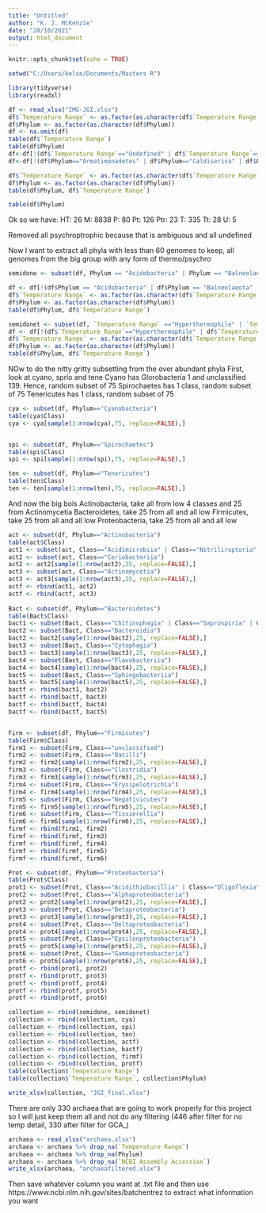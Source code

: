 ---
title: "Untitled"
author: "K. J. McKenzie"
date: "28/10/2021"
output: html_document
---

```{r setup, include=FALSE}
knitr::opts_chunk$set(echo = TRUE)
```

```{r}
setwd("C:/Users/kelse/Documents/Masters R")
```

```{r}
library(tidyverse)
library(readxl)
```

```{r}
df <- read_xlsx("IMG-JGI.xlsx")
df$`Temperature Range` <- as.factor(as.character(df$`Temperature Range`))
df$Phylum <- as.factor(as.character(df$Phylum))
df <- na.omit(df)
table(df$`Temperature Range`)
table(df$Phylum)
df<-df[!(df$`Temperature Range`=="Undefined" | df$`Temperature Range`=="Psychrotrophic"),]
df<-df[!(df$Phylum=="Armatimonadetes" | df$Phylum=="Caldiserica" | df$Phylum=="Candidatus Saccharibacteria" | df$Phylum=="Dictyoglomi" | df$Phylum=="Ignavibacteriae" | df$Phylum=="Calditrichaeota" | df$Phylum=="Chrysiogenetes" | df$Phylum=="Elusimicrobia" | df$Phylum=="Lentisphaerae" | df$Phylum=="unclassified" | df$Phylum=="Candidatus Poribacteria" | df$Phylum=="Coprothermobacterota" | df$Phylum=="Fibrobacteres" | df$Phylum=="Gemmatimonadetes"),]

df$`Temperature Range` <- as.factor(as.character(df$`Temperature Range`))
df$Phylum <- as.factor(as.character(df$Phylum))
table(df$Phylum, df$`Temperature Range`)

table(df$Phylum)

```
Ok so we have:
HT: 26
M: 8838
P: 80
Pt: 126
Ptr: 23
T: 335
Tt: 28
U: 5

Removed all psychroptrophic because that is ambiguous and all undefined


Now I want to extract all phyla with less than 60 genomes to keep, all genomes from the big group with any form of thermo/psychro
```{r}
semidone <- subset(df, Phylum == "Acidobacteria" | Phylum == "Balneolaeota" | Phylum=="Fusobacteria" | Phylum=="Thermotogae" | Phylum =="Chlamydiae" | Phylum =="Deferribacteres" | Phylum=="Nitrospirae" | Phylum=="Synergistetes" | Phylum =="Verrucomicrobia" | Phylum =="Aquificae" | Phylum=="Chlorobi" | Phylum=="Deinococcus-Thermus" | Phylum=="Planctomycetes" | Phylum=="Chloroflexi" | Phylum =="Thermodesulfobacteria")

df <- df[!(df$Phylum == "Acidobacteria" | df$Phylum == "Balneolaeota" | df$Phylum=="Fusobacteria" | df$Phylum=="Thermotogae" | df$Phylum =="Chlamydiae" | df$Phylum =="Deferribacteres" | df$Phylum=="Nitrospirae" | df$Phylum=="Synergistetes" | df$Phylum =="Verrucomicrobia" | df$Phylum =="Aquificae" | df$Phylum=="Chlorobi" | df$Phylum=="Deinococcus-Thermus" | df$Phylum=="Planctomycetes" | df$Phylum=="Chloroflexi" | df$Phylum =="Thermodesulfobacteria"),]
df$`Temperature Range` <- as.factor(as.character(df$`Temperature Range`))
df$Phylum <- as.factor(as.character(df$Phylum))
table(df$Phylum, df$`Temperature Range`)

semidonet <- subset(df, `Temperature Range` =="Hyperthermophile" | `Temperature Range` =="Psychrophile" | `Temperature Range` =="Psychrotolerant" | `Temperature Range` =="Thermophile" | `Temperature Range` =="Thermotolerant")
df <- df[!(df$`Temperature Range`=="Hyperthermophile" | df$`Temperature Range` =="Psychrophile" | df$`Temperature Range` =="Psychrotolerant" | df$`Temperature Range` =="Thermophile" | df$`Temperature Range` =="Thermotolerant"),]
df$`Temperature Range` <- as.factor(as.character(df$`Temperature Range`))
df$Phylum <- as.factor(as.character(df$Phylum))
table(df$Phylum, df$`Temperature Range`)
```

NOw to do the nitty gritty subsetting from the over abundant phyla
First, look at cyano, sprio and tene
Cyano has Glorobacteria 1 and unclassified 139. Hence, random subset of 75
Spirochaetes has 1 class, random subset of 75
Tenericutes has 1 class, random subset of 75

```{r}
cya <- subset(df, Phylum=="Cyanobacteria")
table(cya$Class)
cya <- cya[sample(1:nrow(cya),75, replace=FALSE),]


spi <- subset(df, Phylum=="Spirochaetes")
table(spi$Class)
spi <- spi[sample(1:nrow(spi),75, replace=FALSE),]

ten <- subset(df, Phylum=="Tenericutes")
table(ten$Class)
ten <- ten[sample(1:nrow(ten),75, replace=FALSE),]
```
And now the big bois
Actinobacteria, take all from low 4 classes and 25 from Actinomycetia
Bacteroidetes, take 25 from all and all low
Firmicutes, take 25 from all and all low
Proteobacteria, take 25 from all and all low
```{r}
act <- subset(df, Phylum=="Actinobacteria")
table(act$Class)
act1 <- subset(act, Class=="Acidimicrobiia" | Class=="Nitriliruptoria" | Class=="Thermoleophilia")
act2 <- subset(act, Class=="Coriobacteriia")
act2 <- act2[sample(1:nrow(act2),25, replace=FALSE),]
act3 <- subset(act, Class=="Actinomycetia")
act3 <- act3[sample(1:nrow(act3),25, replace=FALSE),]  
actf <- rbind(act1, act2)
actf <- rbind(actf, act3)
  
Bact <- subset(df, Phylum=="Bacteroidetes")
table(Bact$Class)
bact1 <- subset(Bact, Class=="Chitinophagia" | Class=="Saprospiria" | Class=="unclassified")
bact2 <- subset(Bact, Class=="Bacteroidia")
bact2 <- bact2[sample(1:nrow(bact2),25, replace=FALSE),]
bact3 <- subset(Bact, Class=="Cytophagia")
bact3 <- bact3[sample(1:nrow(bact3),25, replace=FALSE),]
bact4 <- subset(Bact, Class=="Flavobacteriia")
bact4 <- bact4[sample(1:nrow(bact4),25, replace=FALSE),]
bact5 <- subset(Bact, Class=="Sphingobacteriia")
bact5 <- bact5[sample(1:nrow(bact5),25, replace=FALSE),]
bactf <- rbind(bact1, bact2)
bactf <- rbind(bactf, bact3)
bactf <- rbind(bactf, bact4)
bactf <- rbind(bactf, bact5)


Firm <- subset(df, Phylum=="Firmicutes")
table(Firm$Class)
firm1 <- subset(Firm, Class=="unclassified")
firm2 <- subset(Firm, Class=="Bacilli")
firm2 <- firm2[sample(1:nrow(firm2),25, replace=FALSE),]
firm3 <- subset(Firm, Class=="Clostridia")
firm3 <- firm3[sample(1:nrow(firm3),25, replace=FALSE),]
firm4 <- subset(Firm, Class=="Erysipelotrichia")
firm4 <- firm4[sample(1:nrow(firm4),25, replace=FALSE),]
firm5 <- subset(Firm, Class=="Negativicutes")
firm5 <- firm5[sample(1:nrow(firm5),25, replace=FALSE),]
firm6 <- subset(Firm, Class=="Tissierellia")
firm6 <- firm6[sample(1:nrow(firm6),25, replace=FALSE),]
firmf <- rbind(firm1, firm2)
firmf <- rbind(firmf, firm3)
firmf <- rbind(firmf, firm4)
firmf <- rbind(firmf, firm5)
firmf <- rbind(firmf, firm6)

Prot <- subset(df, Phylum=="Proteobacteria")
table(Prot$Class)
prot1 <- subset(Prot, Class=="Acidithiobacillia" | Class=="Oligoflexia" | Class=="Zetaproteobacteria")
prot2 <- subset(Prot, Class=="Alphaproteobacteria")
prot2 <- prot2[sample(1:nrow(prot2),25, replace=FALSE),]
prot3 <- subset(Prot, Class=="Betaproteobacteria")
prot3 <- prot3[sample(1:nrow(prot3),25, replace=FALSE),]
prot4 <- subset(Prot, Class=="Deltaproteobacteria")
prot4 <- prot4[sample(1:nrow(prot4),25, replace=FALSE),]
prot5 <- subset(Prot, Class=="Epsilonproteobacteria")
prot5 <- prot5[sample(1:nrow(prot5),25, replace=FALSE),]
prot6 <- subset(Prot, Class=="Gammaproteobacteria")
prot6 <- prot6[sample(1:nrow(prot6),25, replace=FALSE),]
protf <- rbind(prot1, prot2)
protf <- rbind(protf, prot3)
protf <- rbind(protf, prot4)
protf <- rbind(protf, prot5)
protf <- rbind(protf, prot6)

collection <- rbind(semidone, semidonet)
collection <- rbind(collection, cya)
collection <- rbind(collection, spi)
collection <- rbind(collection, ten)
collection <- rbind(collection, actf)
collection <- rbind(collection, bactf)
collection <- rbind(collection, firmf)
collection <- rbind(collection, protf)
table(collection$`Temperature Range`)
table(collection$`Temperature Range`, collection$Phylum)

write_xlsx(collection, "JGI_final.xlsx")
```
There are only 330 archaea that are going to work properly for this project so I will just keep them all and not do any filtering (446 after filter for no temp detail, 330 after filter for GCA_)
```{r}
archaea <- read_xlsx("archaea.xlsx")
archaea <- archaea %>% drop_na(`Temperature Range`)
archaea <- archaea %>% drop_na(Phylum)
archaea <- archaea %>% drop_na(`NCBI Assembly Accession`)
write_xlsx(archaea, "archaeafiltered.xlsx")
```


Then save whatever column you want at .txt file and then use https://www.ncbi.nlm.nih.gov/sites/batchentrez
to extract what information you want
